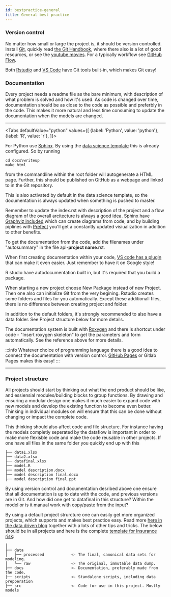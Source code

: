 ```yaml
---
id: bestpractice-general
title: General best practice
---
```


### Version control 
No matter how small or large the project is, it should be version controlled. Install [Git](), quickly read [the Git Handbook](https://guides.github.com/introduction/git-handbook/), where there also is a lot of good resources, or see the [youtube movies](https://www.youtube.com/githubguides). 
For a typically workflow see [GitHub Flow](https://guides.github.com/introduction/flow/).

Both [Rstudio](https://support.rstudio.com/hc/en-us/articles/200532077-Version-Control-with-Git-and-SVN) and [VS Code](https://code.visualstudio.com/docs/editor/versioncontrol) have Git tools built-in, which makes Git easy!


### Documentation
Every project needs a readme file as the bare minimum, with description of what problem is solved and how it's used. As code is changed over time, documentation should be as close to the code as possible and preferbly in the code.
This makes it more natural and less time consuming to update the documentation when the models are changed.

***

<Tabs
  defaultValue="python"
  values={[
    {label: 'Python', value: 'python'},
    {label: 'R', value: 'r'},
  ]}>
  <TabItem value="python">

For Python use [Sphinx](https://medium.com/@richdayandnight/a-simple-tutorial-on-how-to-document-your-python-project-using-sphinx-and-rinohtype-177c22a15b5b). By using the [data science template](https://gitlab.kpmg.no/jalnes/data-science-template) this is already configured. So by running

```
cd docs\writeup
make html
```
from the commandline within the root folder will autogenerate a HTML page. Further, this should be published on GitHub as a webpage and linked to in the Git repository. 

This is also activated by default in the data science template, so the documentation is always updated when something is pushed to master.

Remember to update the index.rst with description of the project and a flow diagram of the overall arcitecture is always a good idea. Sphinx have [Graphviz included](https://build-me-the-docs-please.readthedocs.io/en/latest/Using_Sphinx/UsingGraphicsAndDiagramsInSphinx.html) which can create diagrams from code, and by building piplines with [Prefect](https://docs.prefect.io/core/advanced_tutorials/etl.html) you'll get a constantly updated visiualization in addition to other benefits.

To get the documentation from the code, add the filenames under "autosummary" in the file api-__project name__.rst.

When first creating documentation within your code, [VS code has a plugin](https://marketplace.visualstudio.com/items?itemName=njpwerner.autodocstring) that can make it even easier. Just remember to have it on Google style! 


</TabItem>
  
<TabItem value="r">
R studio have autodocumentation built in, but it's required that you build a package. 

When starting a new project choose New Package instead of new Project. Then one also can initialize Git from the very begining. 
Rstudio creates some folders and files for you automatically. Except these additionall files, there is no difference between creating project and folder.

In addition to the default folders, it's strongly recommended to also have a data folder. See Project structure below for more details.

The documentation system is built with [Roxygen](https://support.rstudio.com/hc/en-us/articles/200532317-Writing-Package-Documentation) 
and there is shortcut under code - "Insert roxygen skeleton" to get the parameters and form automatically. See the reference above for more details.
  
</TabItem>
</Tabs>

:::info
Whatever choice of programming language there is a good idea to connect the documentation with version control. [GitHub Pages](https://pages.github.com/) or Gitlab Pages makes this easy!
:::

***

### Project structure

All projects should start by thinking out what the end product should be like, and essiensial modules/building blocks to group functions. 
By drawing and ensuring a modular design one makes it much easier to expand code with new models and develop the existing function to become even better.
Thinking in individual modules on will ensure that this can be done without changing or impact the complete code.

This thinking should also affect code and file structure. For instance having the models completly seperated by the dataflow is important in order to make more flexisble code and make the code reusable in other projects.
If one have all files in the same folder you quickly end up with this

```shell
├── data1.xlsx
├── data2.xlsx
├── datafinal.xlsx
├── model.R
├── model description.docx
├── model description final.docx
├── model description final.ppt
```
By using version control and documentation desribed above one ensure that all documentation is up to date with the code, and previous versions are in Git. And how did one get to datafinal in this structure? Within the model or is it manual work with copy/paste from the input?

By using a default project strurcture one can easily get more organized projects, which supports and makes best practice easy. Read more [here in the data driven blog](https://drivendata.github.io/cookiecutter-data-science/#getting-started) together with a lots of other tips and tricks. The below should be in all projects and here is the complete [template for Insurance risk](https://gitlab.kpmg.no/jalnes/data-science-template):

```
│
├── data
│   ├── processed            <- The final, canonical data sets for modeling.
│   └── raw                  <- The original, immutable data dump.
├── docs                     <- Documentation, preferably made from the code.
├── scripts                  <- Standalone scripts, including data prepperation
├── src                      <- Code for use in this project. Mostly models
```

